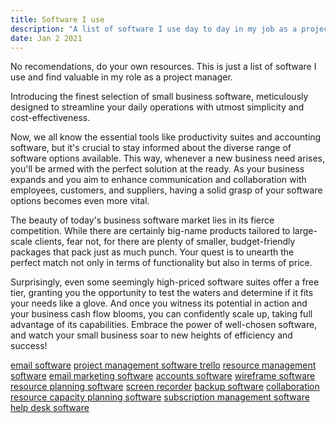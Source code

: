 ```yaml
---
title: Software I use
description: "A list of software I use day to day in my job as a project manager. I will update this list periodically as I adopt new solutions."
date: Jan 2 2021
---
```



No recomendations, do your own resources. This is just a list of software I use and find valuable in my role as a project manager.


Introducing the finest selection of small business software, meticulously designed to streamline your daily operations with utmost simplicity and cost-effectiveness.

Now, we all know the essential tools like productivity suites and accounting software, but it's crucial to stay informed about the diverse range of software options available. This way, whenever a new business need arises, you'll be armed with the perfect solution at the ready. As your business expands and you aim to enhance communication and collaboration with employees, customers, and suppliers, having a solid grasp of your software options becomes even more vital.

The beauty of today's business software market lies in its fierce competition. While there are certainly big-name products tailored to large-scale clients, fear not, for there are plenty of smaller, budget-friendly packages that pack just as much punch. Your quest is to unearth the perfect match not only in terms of functionality but also in terms of price.

Surprisingly, even some seemingly high-priced software suites offer a free tier, granting you the opportunity to test the waters and determine if it fits your needs like a glove. And once you witness its potential in action and your business cash flow blooms, you can confidently scale up, taking full advantage of its capabilities. Embrace the power of well-chosen software, and watch your small business soar to new heights of efficiency and success!




[email software](https://www.zoho.com/mail/ "zoho email")
[project management software trello](https://trello.com/ "trello")
[resource management software](https://kelloo.com/ "kelloo")
[email marketing software](https://mailchimp.com/ "mailchimp")
[accounts software](https://www.zoho.com/books "zoho books")
[wireframe software](https://balsamiq.com/ "balsamiq")
[resource planning software](https://www.kelloo.com/resource-planning-software/ "kelloo")
[screen recorder](https://www.flashbackrecorder.com/ "flashback")
[backup software](https://www.msp360.com/ "msp 360")
[collaboration](https://www.microsoft.com/en-gb/microsoft-teams/log-in "ms teams")
[resource capacity planning software](https://www.kelloo.com/resource-capacity-planning-software/ "kelloo")
[subscription management software](https://www.zoho.com/uk/subscriptions/ "zoho subscriptions")
[help desk software](https://www.freshworks.com/freshdesk/ "freshdesk")

